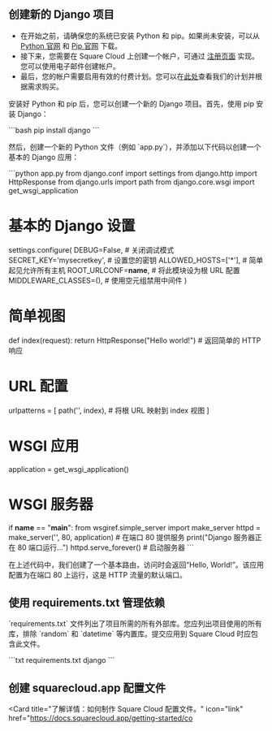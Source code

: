 ## 创建新的 Django 项目

- 在开始之前，请确保您的系统已安装 Python 和 pip。如果尚未安装，可以从 [Python 官网](https://www.python.org/) 和 [Pip 官网](https://pypi.org/) 下载。
- 接下来，您需要在 Square Cloud 上创建一个帐户，可通过 [注册页面](https://squarecloud.app/signup) 实现。您可以使用电子邮件创建帐户。
- 最后，您的帐户需要启用有效的付费计划。您可以在[此处](https://squarecloud.app/plans)查看我们的计划并根据需求购买。

安装好 Python 和 pip 后，您可以创建一个新的 Django 项目。首先，使用 pip 安装 Django：

\`\`\`bash
pip install django
\`\`\`

然后，创建一个新的 Python 文件（例如 \`app.py\`），并添加以下代码以创建一个基本的 Django 应用：

\`\`\`python app.py
from django.conf import settings
from django.http import HttpResponse
from django.urls import path
from django.core.wsgi import get_wsgi_application

# 基本的 Django 设置
settings.configure(
    DEBUG=False,  # 关闭调试模式
    SECRET_KEY='mysecretkey',  # 设置您的密钥
    ALLOWED_HOSTS=['*'],  # 简单起见允许所有主机
    ROOT_URLCONF=__name__,  # 将此模块设为根 URL 配置
    MIDDLEWARE_CLASSES=(),  # 使用空元组禁用中间件
)

# 简单视图
def index(request):
    return HttpResponse("Hello world!")  # 返回简单的 HTTP 响应

# URL 配置
urlpatterns = [
    path('', index),  # 将根 URL 映射到 index 视图
]

# WSGI 应用
application = get_wsgi_application()

# WSGI 服务器
if __name__ == "__main__":
    from wsgiref.simple_server import make_server
    httpd = make_server('', 80, application)  # 在端口 80 提供服务
    print("Django 服务器正在 80 端口运行...")
    httpd.serve_forever()  # 启动服务器
\`\`\`

在上述代码中，我们创建了一个基本路由，访问时会返回“Hello, World!”。该应用配置为在端口 80 上运行，这是 HTTP 流量的默认端口。

## 使用 requirements.txt 管理依赖

\`requirements.txt\` 文件列出了项目所需的所有外部库。您应列出项目使用的所有库，排除 \`random\` 和 \`datetime\` 等内置库。提交应用到 Square Cloud 时应包含此文件。

\`\`\`txt requirements.txt
django
\`\`\`

## 创建 squarecloud.app 配置文件

<Card title="了解详情：如何制作 Square Cloud 配置文件。" icon="link" href="https://docs.squarecloud.app/getting-started/co
